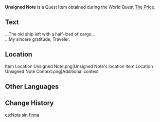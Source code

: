 {{Item Infobox
|id           = 101995
|image        = Book Thank-You Letter.png
|type         = Quest Items
|quality      = 0
|description  = An unsigned note. No one knows who left it...
|source1      = [[The Price]]
}}
'''Unsigned Note''' is a Quest Item obtained during the World Quest [[The Price]].

==Text==
...The old ship left with a half-load of cargo...<br />
...My sincere gratitude, Traveler.

==Location==
<gallery>
Item Location Unsigned Note.png|Unsigned Note's location
Item Location Unsigned Note Context.png|Additional context
</gallery>

==Other Languages==
{{Other Languages
|default_hidden = 1
|en      = Unsigned Note
|zhs     = 没有署名的纸条
|zhs_rm  = Méiyǒu Shǔmíng de Zhǐtiáo
|zht     = 沒有署名的紙條
|zht_rm  = Méiyǒu Shǔmíng de Zhǐtiáo
|ja      = 署名のない紙切れ
|ja_rm   = Shomei no Nai Kamikire
|ko      = 서명이 없는 쪽지
|ko_rm   = Seomyeong-i Eomneun Jjokjji
|es      = Nota sin firma
|fr      = Note non signée
|ru      = Записка без подписи
|th      = กระดาษโน้ตที่ไม่ได้ลงนาม
|th_rm   = 
|vi      = Mảnh Giấy Nặc Danh
|de      = Unsignierte Notiz
|id      = Catatan Tanpa Nama
|pt      = Nota Sem Assinatura
|tr      = İmzasız Not
|it      = Messaggio senza firma
}}

==Change History==
{{Change History|3.0}}

[[es:Nota sin firma]]